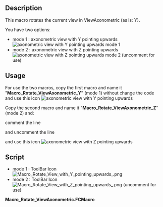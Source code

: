 <languages/>

{{Macro
|Name=Macro Rotate ViewAxonometric
|Icon=Macro_Rotate_View_with_Y_pointing_upwards_.png
|Description=This macro rotates the current view in ViewAxonometric.
|Author=Yorik
|Version=01.00
|FCVersion=All
|Download= [https://www.freecadweb.org/wiki/images/2/2e/Macro_Rotate_View_with_Y_pointing_upwards_.png ToolBar Icon]
|Date=2010-11-17
|SeeAlso=[[Macro_Rotate_View|Macro_Rotate_View]]
}}

==Description==

This macro rotates the current view in ViewAxonometric (as is: Y).

You have two options:

* mode 1 : axonometric view with Y pointing upwards [[File:Macro_Rotate_View_with_Y_pointing_upwards_.png|axonometric view with Y pointing upwards]] mode 1
* mode 2 : axonometric view with Z pointing upwards [[File:Macro_Rotate_View_with_Z_pointing_upwards_.png|axonometric view with Z pointing upwards]] mode 2  (uncomment for use)

==Usage==

For use the two macros, copy the first macro and name it "'''Macro_Rotate_ViewAxonometric_Y'''" (mode 1) without change the code and use this icon [[File:Macro_Rotate_View_with_Y_pointing_upwards_.png|axonometric view with Y pointing upwards]]

Copy the second macro and name it "'''Macro_Rotate_ViewAxonometric_Z'''" (mode 2) and:

comment the line

{{ColoredText|'''11''' {{Emphasis|#rot.setValue(coin.SbVec3f(1,0,0),-math.pi/2) # Y pointing upwards (mode 1)}} }}

and uncomment the line 

{{ColoredText|'''12''' {{Emphasis|rot.setValue(coin.SbVec3f(0,0,1),math.pi/2) # Z pointing upwards (mode 2 uncomment for use)}} }} and use this icon [[File:Macro_Rotate_View_with_Z_pointing_upwards_.png|axonometric view with Z pointing upwards]]

==Script==

* mode 1 : ToolBar Icon [[File:Macro_Rotate_View_with_Y_pointing_upwards_.png]]
* mode 2 : ToolBar Icon [[File:Macro_Rotate_View_with_Z_pointing_upwards_.png]] (uncomment for use)

'''Macro_Rotate_ViewAxonometric.FCMacro'''

{{MacroCode|code=
import math
import pivy
from pivy import coin

Gui.activeDocument().activeView().viewAxonometric()
Gui.SendMsgToActiveView("ViewFit")

cam = Gui.ActiveDocument.ActiveView.getCameraNode()
rot = coin.SbRotation()

rot.setValue(coin.SbVec3f(1,0,0),-math.pi/2) # Y pointing upwards (mode 1)
#rot.setValue(coin.SbVec3f(0,0,1),math.pi/2) # Z pointing upwards (mode 2 uncomment for use)
nrot = cam.orientation.getValue() * rot
cam.orientation = nrot
Gui.SendMsgToActiveView("ViewFit")
}}


{{clear}}